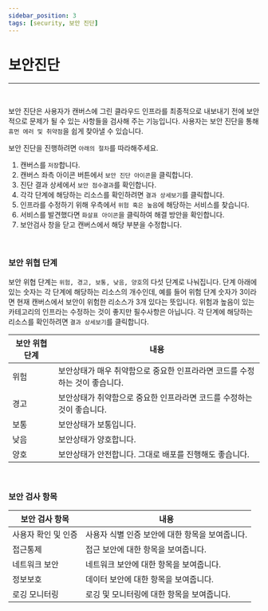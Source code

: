 ```yaml
---
sidebar_position: 3
tags: [security, 보안 진단]
---
```




# 보안진단
<hr />
<br />

보안 진단은 사용자가 캔버스에 그린 클라우드 인프라를 최종적으로 내보내기 전에 보안적으로 문제가 될 수 있는 사항들을 검사해 주는 기능입니다.
사용자는 보안 진단을 통해 ```휴먼 에러 및 취약점```을 쉽게 찾아낼 수 있습니다.

보안 진단을 진행하려면 ```아래의 절차```를 따라해주세요.

1. 캔버스를 ```저장```합니다.
2. 캔버스 좌측 아이콘 버튼에서 ```보안 진단 아이콘```을 클릭합니다.
3. 진단 결과 상세에서 ```보안 점수결과```를 확인합니다. 
4. 각각 단계에 해당하는 리소스를 확인하려면 ```결과 상세보기```를 클릭합니다.
5. 인프라를 수정하기 위해 우측에서 ```위험 혹은 높음```에 해당하는 서비스를 찾습니다.
6. 서비스를 발견했다면 ```화살표 아이콘```을 클릭하여 해결 방안을 확인합니다. 
7. 보안검사 창을 닫고 캔버스에서 해당 부분을 수정합니다.

<br />

### 보안 위협 단계

보안 위협 단계는 ```위험, 경고, 보통, 낮음, 양호```의 다섯 단계로 나눠집니다. 단계 아래에 있는 숫자는 각 단계에 해당하는 리소스의 개수인데, 예를 들어 위험 단계 숫자가 3이라면 현재 캔버스에서 보안이 위험한 리소스가 3개 있다는 뜻입니다.
위험과 높음이 있는 카테고리의 인프라는 수정하는 것이 좋지만 필수사항은 아닙니다.
각 단계에 해당하는 리소스를 확인하려면 ```결과 상세보기```를 클릭합니다.

| 보안 위협 단계 | 내용           |
| ---------- | -------------- | 
| 위험 | 보안상태가 매우 취약함으로 중요한 인프라라면 코드를 수정하는 것이 좋습니다.|       
| 경고 | 보안상태가 취약함으로 중요한 인프라라면 코드를 수정하는 것이 좋습니다.|
| 보통 | 보안상태가 보통입니다.|
| 낮음 | 보안상태가 양호합니다.|
| 양호 | 보안상태가 안전합니다. 그대로 배포를 진행해도 좋습니다.|

<br />

### 보안 검사 항목

| 보안 검사 항목 | 내용           |
| ---------- | -------------- | 
| 사용자 확인 및 인증 | 사용자 식별 인증 보안에 대한 항목을 보여줍니다.|       
| 접근통제 | 접근 보안에 대한 항목을 보여줍니다.|
| 네트워크 보안 | 네트워크 보안에 대한 항목을 보여줍니다.|
| 정보보호 | 데이터 보안에 대한 항목을 보여줍니다. |
| 로깅 모니터링| 로깅 및 모니터링에 대한 항목을 보여줍니다.|